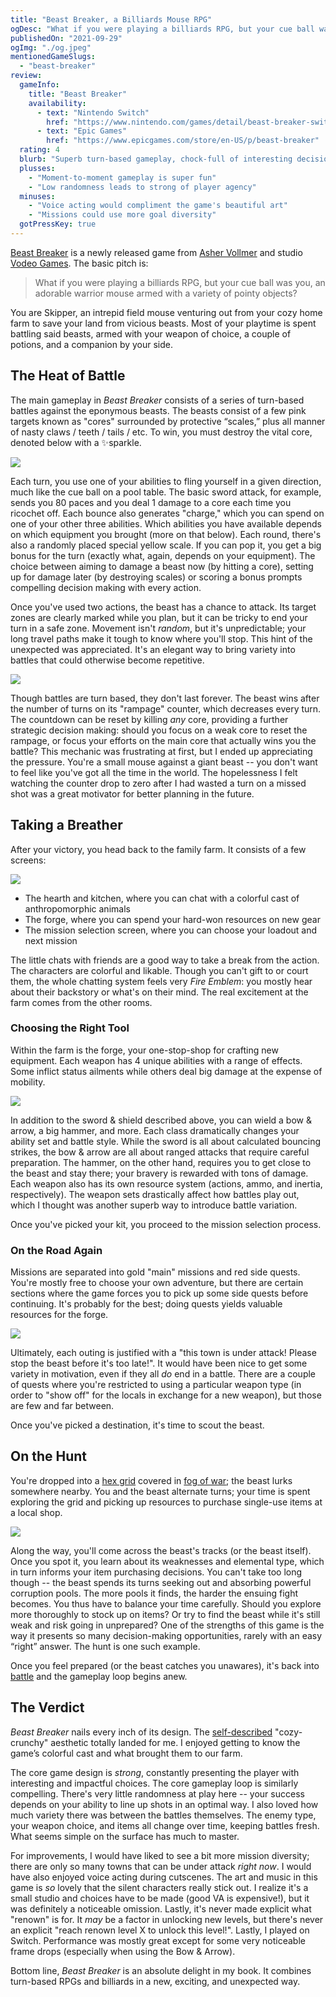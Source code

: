 ```yaml
---
title: "Beast Breaker, a Billiards Mouse RPG"
ogDesc: "What if you were playing a billiards RPG, but your cue ball was you, an adorable warrior mouse armed with a variety of pointy objects?"
publishedOn: "2021-09-29"
ogImg: "./og.jpeg"
mentionedGameSlugs:
  - "beast-breaker"
review:
  gameInfo:
    title: "Beast Breaker"
    availability:
      - text: "Nintendo Switch"
        href: "https://www.nintendo.com/games/detail/beast-breaker-switch/"
      - text: "Epic Games"
        href: "https://www.epicgames.com/store/en-US/p/beast-breaker"
  rating: 4
  blurb: "Superb turn-based gameplay, chock-full of interesting decision making."
  plusses:
    - "Moment-to-moment gameplay is super fun"
    - "Low randomness leads to strong of player agency"
  minuses:
    - "Voice acting would compliment the game's beautiful art"
    - "Missions could use more goal diversity"
  gotPressKey: true
---
```


[Beast Breaker](https://vodeo.games/bb) is a newly released game from [Asher Vollmer](https://twitter.com/ashervo) and studio [Vodeo Games](https://vodeo.games). The basic pitch is:

> What if you were playing a billiards RPG, but your cue ball was you, an adorable warrior mouse armed with a variety of pointy objects?

<YoutubeEmbed youtubeId="SZhqedzllLE" />

You are Skipper, an intrepid field mouse venturing out from your cozy home farm to save your land from vicious beasts. Most of your playtime is spent battling said beasts, armed with your weapon of choice, a couple of potions, and a companion by your side.

## The Heat of Battle

The main gameplay in _Beast Breaker_ consists of a series of turn-based battles against the eponymous beasts. The beasts consist of a few pink targets known as "cores" surrounded by protective “scales,” plus all manner of nasty claws / teeth / tails / etc. To win, you must destroy the vital core, denoted below with a ✨sparkle.

![](./beast.jpg)

Each turn, you use one of your abilities to fling yourself in a given direction, much like the cue ball on a pool table. The basic sword attack, for example, sends you 80 paces and you deal 1 damage to a core each time you ricochet off. Each bounce also generates "charge," which you can spend on one of your other three abilities. Which abilities you have available depends on which equipment you brought (more on that below). Each round, there's also a randomly placed special yellow scale. If you can pop it, you get a big bonus for the turn (exactly what, again, depends on your equipment). The choice between aiming to damage a beast now (by hitting a core), setting up for damage later (by destroying scales) or scoring a bonus prompts compelling decision making with every action.

Once you've used two actions, the beast has a chance to attack. Its target zones are clearly marked while you plan, but it can be tricky to end your turn in a safe zone. Movement isn't _random_, but it's unpredictable; your long travel paths make it tough to know where you'll stop. This hint of the unexpected was appreciated. It's an elegant way to bring variety into battles that could otherwise become repetitive.

![](./strike.gif)

Though battles are turn based, they don't last forever. The beast wins after the number of turns on its "rampage" counter, which decreases every turn. The countdown can be reset by killing _any_ core, providing a further strategic decision making: should you focus on a weak core to reset the rampage, or focus your efforts on the main core that actually wins you the battle? This mechanic was frustrating at first, but I ended up appreciating the pressure. You're a small mouse against a giant beast -- you don't want to feel like you've got all the time in the world. The hopelessness I felt watching the counter drop to zero after I had wasted a turn on a missed shot was a great motivator for better planning in the future.

## Taking a Breather

After your victory, you head back to the family farm. It consists of a few screens:

![](./hearth.jpg)

- The hearth and kitchen, where you can chat with a colorful cast of anthropomorphic animals
- The forge, where you can spend your hard-won resources on new gear
- The mission selection screen, where you can choose your loadout and next mission

The little chats with friends are a good way to take a break from the action. The characters are colorful and likable. Though you can't gift to or court them, the whole chatting system feels very _Fire Emblem_: you mostly hear about their backstory or what's on their mind. The real excitement at the farm comes from the other rooms.

### Choosing the Right Tool

Within the farm is the forge, your one-stop-shop for crafting new equipment. Each weapon has 4 unique abilities with a range of effects. Some inflict status ailments while others deal big damage at the expense of mobility.

![](./crafting.jpg)

In addition to the sword & shield described above, you can wield a bow & arrow, a big hammer, and more. Each class dramatically changes your ability set and battle style. While the sword is all about calculated bouncing strikes, the bow & arrow are all about ranged attacks that require careful preparation. The hammer, on the other hand, requires you to get close to the beast and stay there; your bravery is rewarded with tons of damage. Each weapon also has its own resource system (actions, ammo, and inertia, respectively). The weapon sets drastically affect how battles play out, which I thought was another superb way to introduce battle variation.

Once you've picked your kit, you proceed to the mission selection process.

### On the Road Again

Missions are separated into gold "main" missions and red side quests. You're mostly free to choose your own adventure, but there are certain sections where the game forces you to pick up some side quests before continuing. It's probably for the best; doing quests yields valuable resources for the forge.

![](./missions.jpg)

Ultimately, each outing is justified with a "this town is under attack! Please stop the beast before it's too late!". It would have been nice to get some variety in motivation, even if they all _do_ end in a battle. There are a couple of quests where you're restricted to using a particular weapon type (in order to "show off" for the locals in exchange for a new weapon), but those are few and far between.

Once you've picked a destination, it's time to scout the beast.

## On the Hunt

You're dropped into a [hex grid](https://www.youtube.com/watch?v=thOifuHs6eY) covered in [fog of war](https://en.wikipedia.org/wiki/Fog_of_war#In_video_games); the beast lurks somewhere nearby. You and the beast alternate turns; your time is spent exploring the grid and picking up resources to purchase single-use items at a local shop.

![](./hunt.jpg)

Along the way, you'll come across the beast's tracks (or the beast itself). Once you spot it, you learn about its weaknesses and elemental type, which in turn informs your item purchasing decisions. You can't take too long though -- the beast spends its turns seeking out and absorbing powerful corruption pools. The more pools it finds, the harder the ensuing fight becomes. You thus have to balance your time carefully. Should you explore more thoroughly to stock up on items? Or try to find the beast while it's still weak and risk going in unprepared?
One of the strengths of this game is the way it presents so many decision-making opportunities, rarely with an easy “right” answer. The hunt is one such example.

Once you feel prepared (or the beast catches you unawares), it's back into [battle](#the-heat-of-battle) and the gameplay loop begins anew.

## The Verdict

_Beast Breaker_ nails every inch of its design. The [self-described](https://vodeo.games/about) "cozy-crunchy" aesthetic totally landed for me. I enjoyed getting to know the game’s colorful cast and what brought them to our farm.

The core game design is _strong_, constantly presenting the player with interesting and impactful choices. The core gameplay loop is similarly compelling. There's very little randomness at play here -- your success depends on your ability to line up shots in an optimal way. I also loved how much variety there was between the battles themselves. The enemy type, your weapon choice, and items all change over time, keeping battles fresh. What seems simple on the surface has much to master.

For improvements, I would have liked to see a bit more mission diversity; there are only so many towns that can be under attack _right now_. I would have also enjoyed voice acting during cutscenes. The art and music in this game is _so_ lovely that the silent characters really stick out. I realize it's a small studio and choices have to be made (good VA is expensive!), but it was definitely a noticeable omission. Lastly, it's never made explicit what "renown" is for. It _may_ be a factor in unlocking new levels, but there's never an explicit "reach renown level X to unlock this level!". Lastly, I played on Switch. Performance was mostly great except for some very noticeable frame drops (especially when using the Bow & Arrow).

Bottom line, _Beast Breaker_ is an absolute delight in my book. It combines turn-based RPGs and billiards in a new, exciting, and unexpected way.
